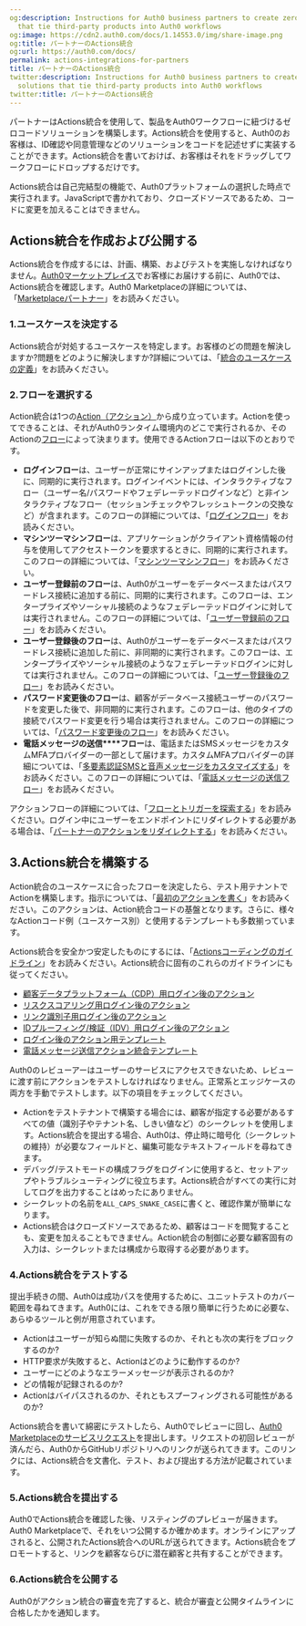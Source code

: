 ```yaml
---
og:description: Instructions for Auth0 business partners to create zero-code solutions
  that tie third-party products into Auth0 workflows
og:image: https://cdn2.auth0.com/docs/1.14553.0/img/share-image.png
og:title: パートナーのActions統合
og:url: https://auth0.com/docs/
permalink: actions-integrations-for-partners
title: パートナーのActions統合
twitter:description: Instructions for Auth0 business partners to create zero-code
  solutions that tie third-party products into Auth0 workflows
twitter:title: パートナーのActions統合
---
```


パートナーはActions統合を使用して、製品をAuth0ワークフローに紐づけるゼロコードソリューションを構築します。Actions統合を使用すると、Auth0のお客様は、ID確認や同意管理などのソリューションをコードを記述せずに実装することができます。Actions統合を書いておけば、お客様はそれをドラッグしてワークフローにドロップするだけです。

Actions統合は自己完結型の機能で、Auth0プラットフォームの選択した時点で実行されます。JavaScriptで書かれており、クローズドソースであるため、コードに変更を加えることはできません。

## Actions統合を作成および公開する

Actions統合を作成するには、計画、構築、およびテストを実施しなければなりません。[Auth0マーケットプレイス](https://marketplace.auth0.com/)でお客様にお届けする前に、Auth0では、Actions統合を確認します。Auth0 Marketplaceの詳細については、「[Marketplaceパートナー](https://auth0.com/docs/customize/integrations/marketplace-partners)」をお読みください。

### 1.ユースケースを決定する

Actions統合が対処するユースケースを特定します。お客様のどの問題を解決しますか?問題をどのように解決しますか?詳細については、「[統合のユースケースの定義](/marketplace-partners/defining-an-integration-use-case)」をお読みください。

### 2.フローを選択する

Action統合は1つの[Action（アクション）](/actions)から成り立っています。Actionを使ってできることは、それがAuth0ランタイム環境内のどこで実行されるか、そのActionの[フロー](/actions/explore-triggers)によって決まります。使用できるActionフローは以下のとおりです。

* **ログインフロー**は、ユーザーが正常にサインアップまたはログインした後に、同期的に実行されます。ログインイベントには、インタラクティブなフロー（ユーザー名/パスワードやフェデレーテッドログインなど）と非インタラクティブなフロー（セッションチェックやフレッシュトークンの交換など）が含まれます。このフローの詳細については、「[ログインフロー](/signup-and-login-triggers/login-trigger)」をお読みください。
* **マシンツーマシンフロー**は、アプリケーションがクライアント資格情報の付与を使用してアクセストークンを要求するときに、同期的に実行されます。このフローの詳細については、「[マシンツーマシンフロー](/actions/explore-triggers/machine-to-machine-trigger)」をお読みください。
* **ユーザー登録前のフロー**は、Auth0がユーザーをデータベースまたはパスワードレス接続に追加する前に、同期的に実行されます。このフローは、エンタープライズやソーシャル接続のようなフェデレーテッドログインに対しては実行されません。このフローの詳細については、「[ユーザー登録前のフロー](/signup-and-login-triggers/pre-user-registration-trigger)」をお読みください。
* **ユーザー登録後のフロー**は、Auth0がユーザーをデータベースまたはパスワードレス接続に追加した前に、非同期的に実行されます。このフローは、エンタープライズやソーシャル接続のようなフェデレーテッドログインに対しては実行されません。このフローの詳細については、「[ユーザー登録後のフロー](/signup-and-login-triggers/post-user-registration-trigger)」をお読みください。
* **パスワード変更後のフロー**は、顧客がデータベース接続ユーザーのパスワードを変更した後で、非同期的に実行されます。このフローは、他のタイプの接続でパスワード変更を行う場合は実行されません。このフローの詳細については、「[パスワード変更後のフロー](/actions/explore-triggers/post-change-password-trigger)」をお読みください。
* **電話メッセージの送信****フロー**は、電話またはSMSメッセージをカスタムMFAプロバイダーの一部として届けます。カスタムMFAプロバイダーの詳細については、「[多要素認証SMSと音声メッセージをカスタマイズする](/brand-and-customize/customize-sms-or-voice-messages)」をお読みください。このフローの詳細については、「[電話メッセージの送信フロー](/actions/explore-triggers/mfa-notifications-trigger)」をお読みください。

アクションフローの詳細については、「[フローとトリガーを探索する](/actions/explore-triggers)」をお読みください。ログイン中にユーザーをエンドポイントにリダイレクトする必要がある場合は、「[パートナーのアクションをリダイレクトする](/marketplace-partners/redirect-actions-for-partners)」をお読みください。

## 3.Actions統合を構築する

Action統合のユースケースに合ったフローを決定したら、テスト用テナントでActionを構築します。指示については、「[最初のアクションを書く](/actions/write-your-first-action)」をお読みください。このアクションは、Action統合コードの基盤となります。さらに、様々なActionコード例（ユースケース別）と使用するテンプレートも多数揃っています。

Actions統合を安全かつ安定したものにするには、「[Actionsコーディングのガイドライン](/action-coding-guidelines)」をお読みください。Actions統合に固有のこれらのガイドラインにも従ってください。

* [顧客データプラットフォーム（CDP）用ログイン後のアクション](https://github.com/Auth0-Marketplace/EXAMPLE-action-post-login-cdp)
* [リスクスコアリング用ログイン後のアクション](https://github.com/Auth0-Marketplace/EXAMPLE-action-post-login-risk-score)
* [リンク識別子用ログイン後のアクション](https://github.com/Auth0-Marketplace/EXAMPLE-action-post-login-link-identity)
* [IDプルーフィング/検証（IDV）用ログイン後のアクション](https://github.com/Auth0-Marketplace/EXAMPLE-action-post-login-idv)
* [ログイン後のアクション用テンプレート](https://github.com/Auth0-Marketplace/TEMPLATE-action-post-login)
* [電話メッセージ送信アクション統合テンプレート](https://github.com/auth0-marketplace/TEMPLATE-action-phone-message)

Auth0のレビューアーはユーザーのサービスにアクセスできないため、レビューに渡す前にアクションをテストしなければなりません。正常系とエッジケースの両方を手動でテストします。以下の項目をチェックしてください。

* Actionをテストテナントで構築する場合には、顧客が指定する必要があるすべての値（識別子やテナント名、しきい値など）のシークレットを使用します。Actions統合を提出する場合、Auth0は、停止時に暗号化（シークレットの維持）が必要なフィールドと、編集可能なテキストフィールドを尋ねてきます。
* デバッグ/テストモードの構成フラグをログインに使用すると、セットアップやトラブルシューティングに役立ちます。Actions統合がすべての実行に対してログを出力することはめったにありません。
* シークレットの名前を`ALL_CAPS_SNAKE_CASE`に書くと、確認作業が簡単になります。
* Actions統合はクローズドソースであるため、顧客はコードを閲覧することも、変更を加えることもできません。Action統合の制御に必要な顧客固有の入力は、シークレットまたは構成から取得する必要があります。

### 4.Actions統合をテストする

提出手続きの間、Auth0は成功パスを使用するために、ユニットテストのカバー範囲を尋ねてきます。Auth0には、これをできる限り簡単に行うために必要な、あらゆるツールと例が用意されています。

* Actionはユーザーが知らぬ間に失敗するのか、それとも次の実行をブロックするのか?
* HTTP要求が失敗すると、Actionはどのように動作するのか?
* ユーザーにどのようなエラーメッセージが表示されるのか?
* どの情報が記録されるのか?
* Actionはバイパスされるのか、それともスプーフィングされる可能性があるのか?

Actions統合を書いて綿密にテストしたら、Auth0でレビューに回し、[Auth0 Marketplaceのサービスリクエスト](https://autheco.atlassian.net/servicedesk/customer/portal/1/group/1/create/43)を提出します。リクエストの初回レビューが済んだら、Auth0からGitHubリポジトリへのリンクが送られてきます。このリンクには、Actions統合を文書化、テスト、および提出する方法が記載されています。

### 5.Actions統合を提出する

Auth0でActions統合を確認した後、リスティングのプレビューが届きます。Auth0 Marketplaceで、それをいつ公開するか確かめます。オンラインにアップされると、公開されたActions統合へのURLが送られてきます。Actions統合をプロモートすると、リンクを顧客ならびに潜在顧客と共有することができます。

### 6.Actions統合を公開する

Auth0がアクション統合の審査を完了すると、統合が審査と公開タイムラインに合格したかを通知します。